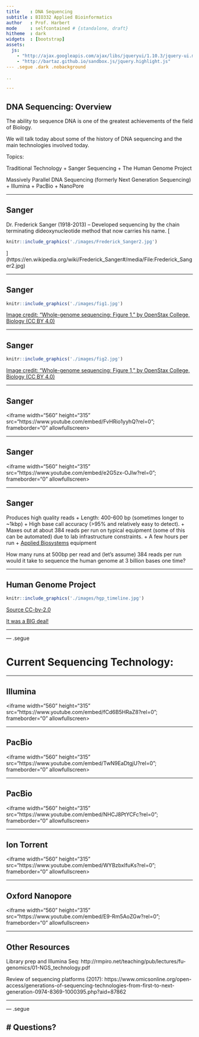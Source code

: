 ```yaml
---
title    : DNA Sequencing
subtitle : BIO332 Applied Bioinformatics
author   : Prof. Harbert
mode     : selfcontained # {standalone, draft}
hitheme  : dark
widgets  : [bootstrap]
assets:
  js:
    - "http://ajax.googleapis.com/ajax/libs/jqueryui/1.10.3/jquery-ui.min.js"
    - "http://bartaz.github.io/sandbox.js/jquery.highlight.js"
--- .segue .dark .nobackground

..

---
```


## DNA Sequencing: Overview

The ability to sequence DNA is one of the greatest achievements of the field of Biology. 

We will talk today about some of the history of DNA sequencing and the main technologies involved today.

Topics:

Traditional Technology
+ Sanger Sequencing 
+ The Human Genome Project

Massively Parallel DNA Sequencing (formerly Next Generation Sequencing)
+ Illumina
+ PacBio
+ NanoPore


--- 

## Sanger

Dr. Frederick Sanger (1918-2013) -- Developed sequencing by the chain terminating dideoxynucleotide method that now carries his name.
[
```r
knitr::include_graphics('./images/Frederick_Sanger2.jpg')
```
](https://en.wikipedia.org/wiki/Frederick_Sanger#/media/File:Frederick_Sanger2.jpg)

---


## Sanger

```r
knitr::include_graphics('./images/fig1.jpg')
```

[Image credit: "Whole-genome sequencing: Figure 1," by OpenStax College, Biology (CC BY 4.0)](https://cnx.org/contents/GFy_h8cu@10.7:5l844Z38@7/Whole-Genome-Sequencing)

---

## Sanger

```r
knitr::include_graphics('./images/fig2.jpg')
```

[Image credit: "Whole-genome sequencing: Figure 1," by OpenStax College, Biology (CC BY 4.0)](https://cnx.org/contents/GFy_h8cu@10.7:5l844Z38@7/Whole-Genome-Sequencing)

---


## Sanger

<div align="center">
<iframe width="560" height="315" src="https://www.youtube.com/embed/FvHRio1yyhQ?rel=0"; frameborder="0" allowfullscreen></iframe>
</div>

---


## Sanger

<div align="center">
<iframe width="560" height="315" src="https://www.youtube.com/embed/e2G5zx-OJIw?rel=0"; frameborder="0" allowfullscreen></iframe>
</div>

---

## Sanger

Produces high quality reads
+ Length: 400-600 bp (sometimes longer to ~1kbp)
+ High base call accuracy (>95% and relatively easy to detect).
+ Maxes out at about 384 reads per run on typical equipment (some of this can be automated) due to lab infrastructure constraints.
+ A few hours per run
+ [Applied Biosystems](http://www.ramaciotti.unsw.edu.au/wp-content/uploads/2016/08/sequencing_handbook_FLR.pdf) equipment

How many runs at 500bp per read and (let's assume) 384 reads per run would it take to sequence the human genome at 3 billion bases one time?

---

## Human Genome Project


```r
knitr::include_graphics('./images/hgp_timeline.jpg')
```

[Source CC-by-2.0](https://www.flickr.com/photos/genomegov/26964377742/)

[It was a BIG deal!](https://www.youtube.com/watch?v=slRyGLmt3qc)

---

--- .segue 

# Current Sequencing Technology: 

---



## Illumina

<div align="center">
<iframe width="560" height="315" src="https://www.youtube.com/embed/fCd6B5HRaZ8?rel=0"; frameborder="0" allowfullscreen></iframe>
</div>

---

## PacBio

<div align="center">
<iframe width="560" height="315" src="https://www.youtube.com/embed/TwN9EaDtgjU?rel=0"; frameborder="0" allowfullscreen></iframe>
</div>

---

## PacBio
<div align="center">
<iframe width="560" height="315" src="https://www.youtube.com/embed/NHCJ8PtYCFc?rel=0"; frameborder="0" allowfullscreen></iframe>
</div>

---


## Ion Torrent

<div align="center">
<iframe width="560" height="315" src="https://www.youtube.com/embed/WYBzbxIfuKs?rel=0"; frameborder="0" allowfullscreen></iframe>
</div>

---

## Oxford Nanopore

<div align="center">
<iframe width="560" height="315" src="https://www.youtube.com/embed/E9-Rm5AoZGw?rel=0"; frameborder="0" allowfullscreen></iframe>
</div>

---


## Other Resources

Library prep and Illumina Seq: http://rmpiro.net/teaching/pub/lectures/fu-genomics/01-NGS_technology.pdf

Review of sequencing platforms (2017):
https://www.omicsonline.org/open-access/generations-of-sequencing-technologies-from-first-to-next-generation-0974-8369-1000395.php?aid=87862



---

--- .segue 

# Questions?
---
